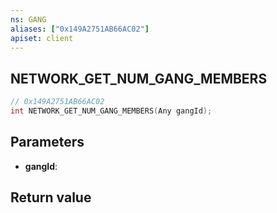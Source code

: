 ```yaml
---
ns: GANG
aliases: ["0x149A2751AB66AC02"]
apiset: client
---
```

## NETWORK_GET_NUM_GANG_MEMBERS

```c
// 0x149A2751AB66AC02
int NETWORK_GET_NUM_GANG_MEMBERS(Any gangId);
```


## Parameters
* **gangId**:

## Return value